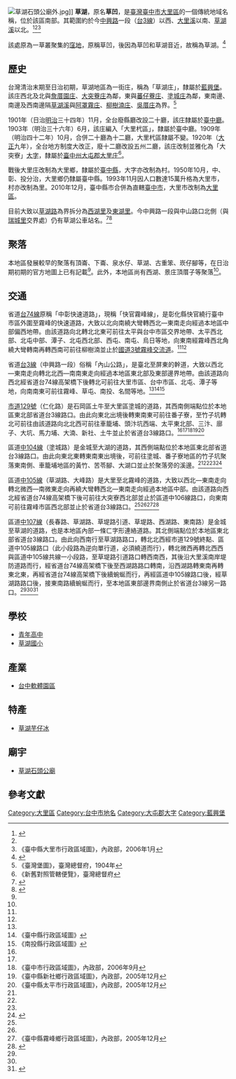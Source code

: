 {{noteTA　
|1 = zh-cn:庄; zh-hk:庄; zh-tw:庄;
}}
{{Infobox Hokkien name
| title      = 草湖
| hanji      = 草湖
| poj        = Chháu-ô͘
| sinbhundzi = 
| hanlo      = 
| tl         = Tsháu-ôo<ref>轉寫自{{cite|url=http://webgis.sinica.edu.tw/placesearch/file/1000620-052.wav|title=臺灣地區地名整合檢索系統草湖條目的地名錄音檔|access-date=2017-02-25|archive-url=https://web.archive.org/web/20170225130827/http://webgis.sinica.edu.tw/placesearch/file/1000620-052.wav|archive-date=2017-02-25|dead-url=yes}}</ref>
| bp         = Cǎuóo
| hongim     = 
| hokkienipa = 
| lm         = 
| image      = 
| image_size = 
| caption    = 
}}
[[File:草湖石頭公廟外.jpg|thumb]]]]
'''草湖'''，原名'''草凹'''，是[[臺灣|臺灣]][[臺中市|臺中市]][[大里區|大里區]]的一個傳統地域名稱，位於該區南部。其範圍約於今[[中興路_(大里區)|中興路]]一段（[[台3線|台3線]]）以西、[[大里溪|大里溪]]以南、[[草湖溪|草湖溪]]以北。<ref>{{cite web|url=http://gn.moi.gov.tw/geonames/GNMap/map_Admin/map/MapMain.aspx#|title=地名資訊服務網 > 地名查詢西湖里、東湖里的結果|access-date=2017-02-25|archive-url=https://web.archive.org/web/20170225130550/http://gn.moi.gov.tw/geonames/GNMap/map_Admin/map/MapMain.aspx|archive-date=2017-02-25|dead-url=yes}}</ref><ref name="臺灣堡圖"/><ref name="大里市地圖">《臺中縣大里市行政區域圖》，內政部，2006年1月</ref>

該處原為一草叢聚集的[[窪地|窪地]]，原稱草凹，後因為草凹和草湖音近，故稱為草湖。<ref>{{cite web|url=http://gissrv3.sinica.edu.tw/portal_m9_page.php?button_num=m9&cnt_id=51331&q_county=%E8%87%BA%E4%B8%AD%E5%B8%82&q_township=%E5%A4%A7%E9%87%8C%E5%8D%80&place_type=&keyword=%E8%8D%89%E6%B9%96<|title=臺灣地區地名整合檢索系統的草湖條目}}</ref>

==歷史==
台灣清治末期至日治初期，草湖地區為一街庄，稱為「草湖庄」，隸屬於[[藍興堡|藍興堡]]。該庄西北及北與[[詹厝園庄|詹厝園庄]]、[[大突寮_(大里區)|大突藔庄]]為鄰，東與[[番子寮_(臺中市大里區)|蕃仔藔庄]]、[[塗城庄|塗城庄]]為鄰，東南邊、南邊及西南邊隔[[草湖溪|草湖溪]]與[[阿罩霧庄|阿罩霧庄]]、[[柳樹湳庄|柳樹湳庄]]、[[吳厝_(臺中市霧峰區)|吳厝庄]]為界。<ref name="臺灣堡圖">《臺灣堡圖》，臺灣總督府，1904年</ref>

1901年（日治[[明治|明治]]三十四年）11月，全台廢縣廳改設二十廳，該庄隸屬於[[臺中廳|臺中廳]]。1903年（明治三十六年）6月，該庄編入「大里杙區」，隸屬於臺中廳。1909年（明治四十二年）10月，合併二十廳為十二廳，大里杙區隸屬不變。1920年（[[大正|大正]]九年），全台地方制度大改正，廢十二廳改設五州二廳，該庄改制並雅化為「大突寮」[[大字|大字]]，隸屬於[[臺中州|臺中州]][[大屯郡|大屯郡]][[大里庄|大里庄]]<ref>《新舊對照管轄便覽》，臺灣總督府</ref>。

戰後大里庄改制為大里鄉，隸屬於[[臺中縣|臺中縣]]，大字亦改制為村。1950年10月，中、彰、投分治，大里鄉仍隸屬臺中縣。1993年11月因人口數達15萬升格為大里市，村亦改制為里。2010年12月，臺中縣市合併為直轄[[臺中市|臺中市]]，大里市改制為[[大里區|大里區]]。

目前大致以[[草湖路|草湖路]]為界拆分為[[西湖里_(臺中市)|西湖里]]及[[東湖里_(臺中市)|東湖里]]。今中興路一段與中山路口北側（與[[瑞城里|瑞城里]]交界處）仍有草湖公車站名。<ref>{{cite web|url=http://maps.google.com|title=Google 地圖|accessdate=2020-09-17|archive-date=2008-02-20|archive-url=https://web.archive.org/web/20080220201329/http://maps.google.com/|dead-url=no}}</ref><ref>{{cite web|url=http://gn.moi.gov.tw/geonames/GNMap/map_Admin/map/MapMain.aspx#|title=地名資訊服務網 > 地名查詢瑞城里、東湖里的結果|access-date=2017-02-25|archive-url=https://web.archive.org/web/20170225130550/http://gn.moi.gov.tw/geonames/GNMap/map_Admin/map/MapMain.aspx|archive-date=2017-02-25|dead-url=yes}}</ref>

==聚落==
本地區發展較早的聚落有頂崙、下崙、泉水仔、草湖、古重笨、崁仔腳等，在日治期初期的官方地圖上已有記載<ref name="臺灣堡圖"/>。此外，本地區尚有西湖、景庄頂厝子等聚落<ref name="大里市地圖"/>。

==交通==
省道[[台74線|台74線]]原稱「中彰快速道路」，現稱「快官霧峰線」，是彰化縣快官繞行臺中市區外圍至霧峰的快速道路，大致以北向南繞大彎轉西北—東南走向經過本地區中部偏西地帶。由該道路向北轉北北東可前往太平與台中市區交界地帶、太平西北部、北屯中部、潭子、北屯西北部、西屯、南屯、烏日等地，向東南經霧峰西北角繞大彎轉南再轉西南可前往柳樹湳並止於[[福爾摩沙高速公路|國道3號]][[霧峰交流道|霧峰交流道]]。<ref name="臺灣堡圖"/><ref name="臺中市地圖"/>

省道[[台3線|台3線]]（中興路一段）俗稱「內山公路」，是臺北至屏東的幹道，大致以西北—東南走向轉北北西—南南東走向經過本地區東北部及東部邊界地帶。由該道路向西北經省道台74線高架橋下後轉北可前往大里市區、台中市區、北屯、潭子等地，向南南東可前往霧峰、草屯、南投、名間等地。<ref name="臺灣堡圖"/><ref name="臺中縣地圖">《臺中縣行政區域圖》</ref><ref name="南投縣地圖">《南投縣行政區域圖》</ref>

[[市道129號|市道129號]]（仁化路）是石岡區土牛至大里區塗城的道路，其西南側端點位於本地區東北部省道台3線路口。由此向東北出境後轉東南東可前往番子寮，至竹子坑轉北可前往由該道路向北北西可前往車籠埔、頭汴坑西端、太平東北部、三汴、廍子、大坑、馬力埔、大湳、新社、土牛並止於省道台3線路口。<ref name="臺灣堡圖"/><ref name="大里市地圖"/><ref name="臺中市地圖">《臺中市行政區域圖》，內政部，2006年9月</ref><ref name="新社鄉地圖">《臺中縣新社鄉行政區域圖》，內政部，2005年12月</ref><ref name="太平市地圖">《臺中縣太平市行政區域圖》，內政部，2005年12月</ref>

區道[[中104線|中104線]]（塗城路）是金城至大湖的道路，其西側端點位於本地區東北部省道台3線路口。由此向東北東轉東南東出境後，可前往塗城、番子寮地區的竹子坑聚落東南側、車籠埔地區的黃竹、苦苓腳、大湖口並止於聚落旁的溪邊。<ref name="臺灣堡圖"/><ref name="大里市地圖"/><ref name="太平市地圖"/><ref>{{Cite web |url=http://sss89229.pixnet.net/blog/post/57345246 |title=《從繁華到黃竹坑/大湖口---三訪中104(下)》，台中鄉道選單@HSR on Highway |accessdate=2017-08-06 |archive-date=2017-08-06 |archive-url=https://web.archive.org/web/20170806182717/http://sss89229.pixnet.net/blog/post/57345246 |dead-url=no }}</ref>

區道[[中105線|中105線]]（草湖路、大峰路）是大里至北霧峰的道路，大致以西北—東南走向轉北微西—南微東走向再繞大彎轉西北—東南走向經過本地區中部。由該道路向西北經省道台74線高架橋下後可前往大突寮西北部並止於區道中106線路口，向東南可前往霧峰市區西北部並止於省道台3線路口。<ref name="臺灣堡圖"/><ref name="大里市地圖"/><ref name="霧峰鄉地圖">《臺中縣霧峰鄉行政區域圖》，內政部，2005年12月</ref><ref>{{Cite web |url=http://sss89229.pixnet.net/blog/post/49280658 |title=《台中最速---中105再訪》，台中鄉道選單@HSR on Highway |accessdate=2017-08-06 |archive-date=2017-08-05 |archive-url=https://web.archive.org/web/20170805063502/http://sss89229.pixnet.net/blog/post/49280658 |dead-url=no }}</ref>

區道[[中107線|中107線]]（長春路、草湖路、草堤路引道、草堤路、西湖路、東南路）是金城至草湖的道路，也是本地區內部一條ㄈ字形連絡道路。其北側端點位於本地區東北部省道台3線路口。由此向西南行至草湖路路口，轉北北西經市道129號終點、區道中105線路口（此小段路為逆向單行道，必須繞道而行），轉北微西再轉北西西與區道中105線共線一小段路，至草堤路引道路口轉西南西，其後沿大里溪南岸堤防道路而行，經省道台74線高架橋下後至西湖路路口轉南，沿西湖路轉東南再轉東北東，再經省道台74線高架橋下後續蜿蜒而行，再經區道中105線路口後，經草湖路路口後，接東南路續蜿蜒而行，至本地區東部邊界南側止於省道台3線另一路口。<ref name="臺灣堡圖"/><ref name="大里市地圖"/><ref>{{Cite web |url=http://sss89229.pixnet.net/blog/post/49993092 |title=《東湖.西湖與草湖---三訪中107》，台中鄉道選單@HSR on Highway |accessdate=2017-08-06 |archive-date=2017-08-06 |archive-url=https://web.archive.org/web/20170806221229/http://sss89229.pixnet.net/blog/post/49993092 |dead-url=no }}</ref>

==學校==
*[[青年高中|青年高中]]
*[[草湖國小|草湖國小]]

==產業==
*[[台中軟體園區|台中軟體園區]]

==特產==
*[[芋頭冰|草湖芋仔冰]]

==廟宇==
*[[草湖石頭公廟|草湖石頭公廟]]

==參考文獻==
<references/>

{{大屯郡}}

[[Category:大里區|Category:大里區]]
[[Category:台中市地名|Category:台中市地名]]
[[Category:大屯郡大字|Category:大屯郡大字]]
[[Category:藍興堡|Category:藍興堡]]